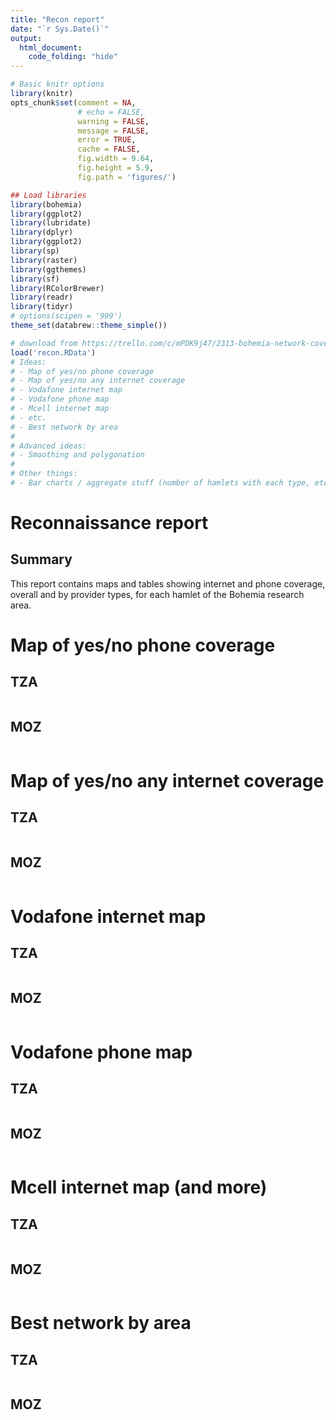 ```yaml
---
title: "Recon report"
date: "`r Sys.Date()`"
output:
  html_document:
    code_folding: "hide"
---
```



```r
# Basic knitr options
library(knitr)
opts_chunk$set(comment = NA, 
               # echo = FALSE, 
               warning = FALSE, 
               message = FALSE, 
               error = TRUE, 
               cache = FALSE,
               fig.width = 9.64,
               fig.height = 5.9,
               fig.path = 'figures/')
```

```r
## Load libraries
library(bohemia)
library(ggplot2)
library(lubridate)
library(dplyr)
library(ggplot2)
library(sp)
library(raster)
library(ggthemes)
library(sf)
library(RColorBrewer)
library(readr)
library(tidyr)
# options(scipen = '999')
theme_set(databrew::theme_simple())
```

```r
# download from https://trello.com/c/mPDK9j47/2313-bohemia-network-coverage-maps-using-recon-data-internet-plus-each-provider
load('recon.RData')
# Ideas:
# - Map of yes/no phone coverage
# - Map of yes/no any internet coverage
# - Vodafone internet map
# - Vodafone phone map
# - Mcell internet map
# - etc.
# - Best network by area
# 
# Advanced ideas:
# - Smoothing and polygonation
# 
# Other things:
# - Bar charts / aggregate stuff (number of hamlets with each type, etc.).
```

# Reconnaissance report {.tabset}

## Summary

This report contains maps and tables showing internet and phone coverage, overall and by provider types, for each hamlet of the Bohemia research area.


# Map of yes/no phone coverage

## TZA
```r

```
## MOZ
```r

```

# Map of yes/no any internet coverage

## TZA
```r

```
## MOZ
```r

```

# Vodafone internet map

## TZA
```r

```
## MOZ
```r

```

# Vodafone phone map
## TZA
```r

```
## MOZ
```r

```


# Mcell internet map (and more)
## TZA
```r

```
## MOZ
```r

```


# Best network by area
## TZA
```r

```
## MOZ
```r

```



